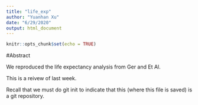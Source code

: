 ```yaml
---
title: "life_exp"
author: "Yuanhan Xu"
date: "6/29/2020"
output: html_document
---
```


```r
knitr::opts_chunk$set(echo = TRUE)
```

#Abstract

We reproduced the life expectancy analysis from Ger and Et Al. 

This is a reivew of last week. 

Recall that we must do git init to indicate that this (where this file is saved) is a git repository. 

